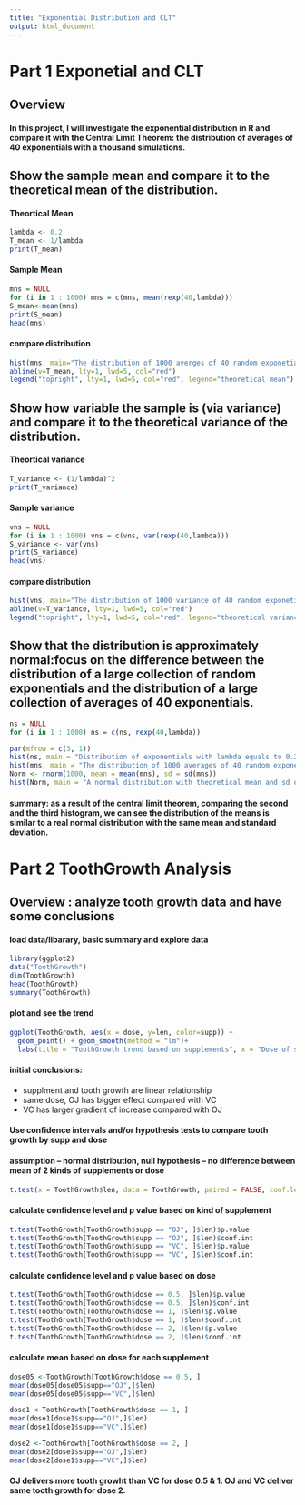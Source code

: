 ---
title: "Exponential Distribution and CLT"
output: html_document
---


# Part 1 Exponetial and CLT

## Overview

#### In this project, I will investigate the exponential distribution in R and compare it with the Central Limit Theorem: the distribution of averages of 40 exponentials with a thousand simulations.

## Show the sample mean and compare it to the theoretical mean of the distribution.

#### Theortical Mean

```{r}
lambda <- 0.2
T_mean <- 1/lambda
print(T_mean)
```



#### Sample Mean
```{r}
mns = NULL
for (i in 1 : 1000) mns = c(mns, mean(rexp(40,lambda)))
S_mean<-mean(mns)
print(S_mean)
head(mns)
```


#### compare distribution
```{r}
hist(mns, main="The distribution of 1000 averges of 40 random exponetials", xlab="Value of means", ylab="Frequecy of means", col="blue")
abline(v=T_mean, lty=1, lwd=5, col="red")
legend("topright", lty=1, lwd=5, col="red", legend="theoretical mean")
```

## Show how variable the sample is (via variance) and compare it to the theoretical variance of the distribution.

#### Theortical variance
```{r}
T_variance <- (1/lambda)^2
print(T_variance)
```

#### Sample variance
```{r}
vns = NULL
for (i in 1 : 1000) vns = c(vns, var(rexp(40,lambda)))
S_variance <- var(vns)
print(S_variance)
head(vns)
```

#### compare distribution
```{r}
hist(vns, main="The distribution of 1000 variance of 40 random exponetials", xlab="Value of variances", ylab="Frequecy of variances", col="blue")
abline(v=T_variance, lty=1, lwd=5, col="red")
legend("topright", lty=1, lwd=5, col="red", legend="theoretical variance")
```



## Show that the distribution is approximately normal:focus on the difference between the distribution of a large collection of random exponentials and the distribution of a large collection of averages of 40 exponentials.

```{r}
ns = NULL
for (i in 1 : 1000) ns = c(ns, rexp(40,lambda))

par(mfrow = c(3, 1))
hist(ns, main = "Distribution of exponentials with lambda equals to 0.2", xlab = "Exponentials", col = "yellow")
hist(mns, main = "The distribution of 1000 averages of 40 random exponentials", xlab = "Value of means", ylab = "Frequency of means", col = "blue")
Norm <- rnorm(1000, mean = mean(mns), sd = sd(mns))
hist(Norm, main = "A normal distribution with theoretical mean and sd of the exponentials", xlab = "Normal variables", col = "red")
```

#### summary: as a result of the central limit theorem, comparing the second and the third histogram, we can see the distribution of the means is similar to a real normal distribution with the same mean and standard deviation.


# Part 2 ToothGrowth Analysis

## Overview : analyze tooth growth data and have some conclusions

#### load data/libarary, basic summary and explore data
```{r}
library(ggplot2)
data("ToothGrowth")
dim(ToothGrowth)
head(ToothGrowth)
summary(ToothGrowth)
```

#### plot and see the trend
```{r}
ggplot(ToothGrowth, aes(x = dose, y=len, color=supp)) +
  geom_point() + geom_smooth(method = "lm")+
  labs(title = "ToothGrowth trend based on supplements", x = "Dose of supplement ", y = "Length of teeth")
```

#### initial conclusions:

* supplment and tooth growth are linear relationship
* same dose, OJ has bigger effect compared with VC
* VC has larger gradient of increase compared with OJ

#### Use confidence intervals and/or hypothesis tests to compare tooth growth by supp and dose
#### assumption -- normal distribution, null hypothesis -- no difference between mean of 2 kinds of supplements or dose
```{r}
t.test(x = ToothGrowth$len, data = ToothGrowth, paired = FALSE, conf.level = 0.95)$conf.
```
#### calculate confidence level and p value based on kind of supplement
```{r}
t.test(ToothGrowth[ToothGrowth$supp == "OJ", ]$len)$p.value
t.test(ToothGrowth[ToothGrowth$supp == "OJ", ]$len)$conf.int
t.test(ToothGrowth[ToothGrowth$supp == "VC", ]$len)$p.value
t.test(ToothGrowth[ToothGrowth$supp == "VC", ]$len)$conf.int
```

####  calculate confidence level and p value based on dose
```{r}
t.test(ToothGrowth[ToothGrowth$dose == 0.5, ]$len)$p.value
t.test(ToothGrowth[ToothGrowth$dose == 0.5, ]$len)$conf.int
t.test(ToothGrowth[ToothGrowth$dose == 1, ]$len)$p.value
t.test(ToothGrowth[ToothGrowth$dose == 1, ]$len)$conf.int
t.test(ToothGrowth[ToothGrowth$dose == 2, ]$len)$p.value
t.test(ToothGrowth[ToothGrowth$dose == 2, ]$len)$conf.int
```


#### calculate mean based on dose for each supplement

```{r}
dose05 <-ToothGrowth[ToothGrowth$dose == 0.5, ]
mean(dose05[dose05$supp=="OJ",]$len)
mean(dose05[dose05$supp=="VC",]$len)
```

```{r}
dose1 <-ToothGrowth[ToothGrowth$dose == 1, ]
mean(dose1[dose1$supp=="OJ",]$len)
mean(dose1[dose1$supp=="VC",]$len)
```

```{r}
dose2 <-ToothGrowth[ToothGrowth$dose == 2, ]
mean(dose2[dose1$supp=="OJ",]$len)
mean(dose2[dose1$supp=="VC",]$len)
```

#### OJ delivers more tooth growht than VC for dose 0.5 & 1. OJ and VC deliver same tooth growth for dose 2.

